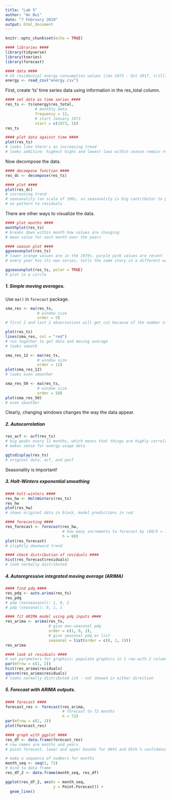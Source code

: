 ```yaml
---
title: "Lab 5"
author: "An Bui"
date: "7 February 2019"
output: html_document
---
```


```r
knitr::opts_chunk$set(echo = TRUE)
```

```r
#### libraries ####
library(tidyverse)
library(tseries)
library(forecast)

#### data ####
# US residential energy consumption values (Jan 1973 - Oct 2017, trillion BTU)
energy <- read_csv("energy.csv")
```

First, create 'ts' time series data using information in the res_total column.
```r
#### set data as time series ####
res_ts <- ts(energy$res_total,
             # monthly data
             frequency = 12,
             # start January 1973
             start = c(1973, 1))
res_ts

#### plot data against time ####
plot(res_ts)
# looks like there's an increasing trend
# looks additive: highest highs and lowest lows within season remain relatively constant
```

Now decompose the data.
```r
#### decompose function ####
res_dc <- decompose(res_ts)

#### plot ####
plot(res_dc)
# increasing trend
# seasonality (on scale of 100s, so seasonality is big contributor to patterns observed)
# no pattern to residuals
```

There are other ways to visualize the data.
```r
#### plot months ####
monthplot(res_ts)
# breaks down within month how values are changing
# mean value for each month over the years

#### season plot ####
ggseasonplot(res_ts)
# lower orange values are in the 1970s, purple pink values are recent
# every year has its own series, tells the same story in a different way

ggseasonplot(res_ts, polar = TRUE)
# plot in a circle
```

##### 1. Simple moving averages.
Use `ma()` in `forecast` package.
```r
sma_res <- ma(res_ts,
              # window size
              order = 5)
# first 2 and last 2 observations will get cut because of the number of observations/5

plot(res_ts)
lines(sma_res, col = "red")
# run together to get data and moving average
# looks smooth

sma_res_12 <- ma(res_ts,
              # window size
              order = 12)
plot(sma_res_12)
# looks even smoother

sma_res_50 <- ma(res_ts,
              # window size
              order = 50)
plot(sma_res_50)
# even smoother
```
Clearly, changing windows changes the way the data appear.

##### 2. Autocorrelation
```r
res_acf <- acf(res_ts)
# big peaks every 12 months, which means that things are highly correlated with observations 12 months prior
# makes sense for energy usage data

ggtsdisplay(res_ts)
# original data, acf, and pacf
```
Seasonality is important!

##### 3. Holt-Winters exponential smoothing
```r
#### holt-winters ####
res_hw <- HoltWinters(res_ts)
res_hw
plot(res_hw)
# shows original data in black, model predictions in red

#### forecasting ####
res_forecast <- forecast(res_hw,
                         # how many increments to forecast by (60/5 = 12 months)
                         h = 60)
plot(res_forecast)
# slightly downward trend

#### check distribution of residuals ####
hist(res_forecast$residuals)
# look normally distributed
```

##### 4. Autoregressive integrated moving average (ARIMA)
```r
#### find pdq ####
res_pdq <- auto.arima(res_ts)
res_pdq
# pdq (nonseasonal): 1, 0, 2
# pdq (seasonal): 0, 1, 1

#### fit ARIMA model using pdq inputs ####
res_arima <- arima(res_ts,
                   # give non-seasonal pdq
                   order = c(1, 0, 2),
                   # give seasonal pdq as list
                   seasonal = list(order = c(0, 1, 1)))
res_arima

#### look at residuals ####
# set parameters for graphics: populate graphics in 1 row with 2 columns to get graphs side by side
par(mfrow = c(1, 2))
hist(res_arima$residuals)
qqnorm(res_arima$residuals)
# looks normally distributed ish - not skewed in either direction
```

##### 5. Forecast with ARIMA outputs.
```r
#### forecast ####
forecast_res <- forecast(res_arima,
                         # forecast to 72 months
                         h = 72)
par(mfrow = c(1, 1))
plot(forecast_res)

#### graph with ggplot ####
res_df <- data.frame(forecast_res)
# row names are months and years
# point forecast, lower and upper bounds for 80th and 95th % confidence interval

# make a sequence of numbers for months
month_seq <- seq(1, 72)
# bind to data frame
res_df_2 <- data.frame(month_seq, res_df)

ggplot(res_df_2, aes(x = month_seq,
                     y = Point.Forecast)) +
  geom_line()
```












